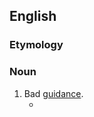 ==English==

===Etymology===
{{prefix|en|mis|guidance}}

===Noun===
{{en-noun|~}}

# Bad [[guidance]].
#* {{quote-book|en|year=2015|author=[[w:en:Mustafa Khattab|Mustafa Khattab]] (translator)|title=[https://theclearquran.org/ The Clear Quran]|section=surah 2, verse 16|isbn= 978-0-9773009-6-9 |text=They are the ones who trade guidance for '''misguidance'''. But this trade is profitless, and they are not ˹rightly˺ guided.}}